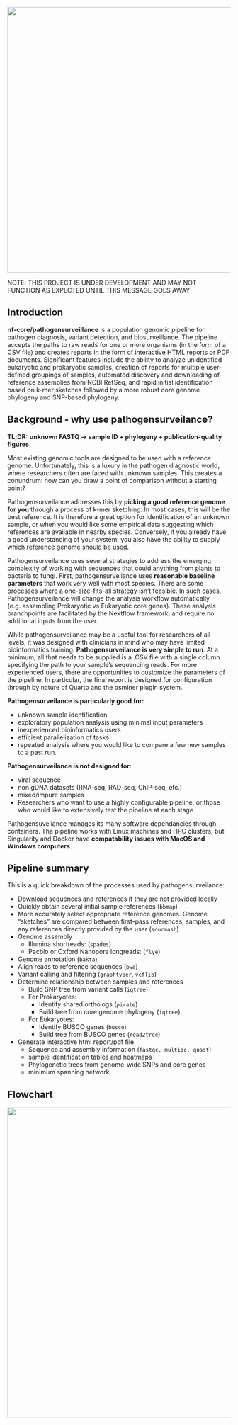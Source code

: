 ![](images/logo.png){width="600"}

NOTE: THIS PROJECT IS UNDER DEVELOPMENT AND MAY NOT FUNCTION AS EXPECTED UNTIL THIS MESSAGE GOES AWAY

## Introduction {#introduction}

**nf-core/pathogensurveillance** is a population genomic pipeline for pathogen diagnosis, variant detection, and biosurveillance. The pipeline accepts the paths to raw reads for one or more organisms (in the form of a CSV file) and creates reports in the form of interactive HTML reports or PDF documents. Significant features include the ability to analyze unidentified eukaryotic and prokaryotic samples, creation of reports for multiple user-defined groupings of samples, automated discovery and downloading of reference assemblies from NCBI RefSeq, and rapid initial identification based on k-mer sketches followed by a more robust core genome phylogeny and SNP-based phylogeny.

## Background - why use pathogensurveilance? {#background}

**TL;DR:** **unknown FASTQ -\> sample ID + phylogeny + publication-quality figures**

Most existing genomic tools are designed to be used with a reference genome. Unfortunately, this is a luxury in the pathogen diagnostic world, where researchers often are faced with unknown samples. This creates a conundrum: how can you draw a point of comparison without a starting point?

Pathogensurveilance addresses this by **picking a good reference genome for you** through a process of k-mer sketching. In most cases, this will be the best reference. It is therefore a great option for identification of an unknown sample, or when you would like some empirical data suggesting which references are available in nearby species. Conversely, if you already have a good understanding of your system, you also have the ability to supply which reference genome should be used.

Pathogensurveilance uses several strategies to address the emerging complexity of working with sequences that could anything from plants to bacteria to fungi. First, pathogensurveilance uses **reasonable baseline parameters** that work very well with most species. There are some processes where a one-size-fits-all strategy isn't feasible. In such cases, Pathogensurveilance will change the analysis workflow automatically (e.g. assembling Prokaryotic vs Eukaryotic core genes). These analysis branchpoints are facilitated by the Nextflow framework, and require no additional inputs from the user.

While pathogensurveilance may be a useful tool for researchers of all levels, it was designed with clinicians in mind who may have limited bioinformatics training. **Pathogensurveilance is very simple to run**. At a minimum, all that needs to be supplied is a .CSV file with a single column specifying the path to your sample's sequencing reads. For more experienced users, there are opportunities to customize the parameters of the pipeline. In particular, the final report is designed for configuration through by nature of Quarto and the psminer plugin system.

**Pathogensurveilance is particularly good for:**

-   unknown sample identification
-   exploratory population analysis using minimal input parameters
-   inexperienced bioinformatics users
-   efficient parallelization of tasks
-   repeated analysis where you would like to compare a few new samples to a past run.

**Pathogensurveilance is not designed for:**

-   viral sequence
-   non gDNA datasets (RNA-seq, RAD-seq, ChIP-seq, etc.)
-   mixed/impure samples
-   Researchers who want to use a highly configurable pipeline, or those who would like to extensively test the pipeline at each stage

::: {.callout-note}
Pathogensuveilance manages its many software dependancies through containers. The pipeline works with Linux machines and HPC clusters, but Singularity and Docker have **compatability issues with MacOS and Windows computers**. 
:::

## Pipeline summary {#pipelinesummary}

This is a quick breakdown of the processes used by pathogensurveilance:

-   Download sequences and references if they are not provided locally
-   Quickly obtain several initial sample references (`bbmap`)
-   More accurately select appropriate reference genomes. Genome "sketches" are compared between first-pass references, samples, and any references directly provided by the user (`sourmash`)
-   Genome assembly
    -   Illumina shortreads: (`spades`)
    -   Pacbio or Oxford Nanopore longreads: (`flye`)
-   Genome annotation (`bakta`)
-   Align reads to reference sequences (`bwa`)
-   Variant calling and filtering (`graphtyper`, `vcflib`)
-   Determine relationship between samples and references
    -   Build SNP tree from variant calls (`iqtree`)
    -   For Prokaryotes:
        -   Identify shared orthologs (`pirate`)
        -   Build tree from core genome phylogeny (`iqtree`)
    -   For Eukaryotes:
        -   Identify BUSCO genes (`busco`)
        -   Build tree from BUSCO genes (`read2tree`)
-   Generate interactive html report/pdf file
    -   Sequence and assembly information (`fastqc, multiqc, quast`)
    -   sample identification tables and heatmaps
    -   Phylogenetic trees from genome-wide SNPs and core genes
    -   minimum spanning network

## Flowchart {#flowchart}

![](images/pipeline_diagram.png){width="700"}
